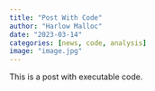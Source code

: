```yaml
---
title: "Post With Code"
author: "Harlow Malloc"
date: "2023-03-14"
categories: [news, code, analysis]
image: "image.jpg"
---
```


This is a post with executable code.

